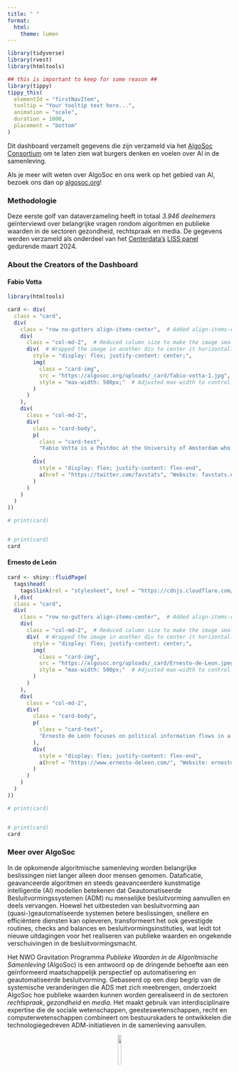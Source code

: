 ```yaml
---
title: " "
format:
  html:
    theme: lumen
---
```


```r
library(tidyverse)
library(rvest)
library(htmltools)

## this is important to keep for some reason ##
library(tippy)
tippy_this(
  elementId = "firstNavItem",
  tooltip = "Your tooltip text here...",
  animation = "scale",
  duration = 1000,
  placement = "bottom"
)

```



Dit dashboard verzamelt gegevens die zijn verzameld via het <a href="https://algosoc.org/" target="_blank">AlgoSoc Consortium</a> om te laten zien wat burgers denken en voelen over AI in de samenleving.

Als je meer wilt weten over AlgoSoc en ons werk op het gebied van AI, bezoek ons dan op <a href="https://algosoc.org/" target="_blank">algosoc.org</a>!

### Methodologie

Deze eerste golf van dataverzameling heeft in totaal *3.946 deelnemers* geïnterviewd over belangrijke vragen rondom algoritmen en publieke waarden in de sectoren gezondheid, rechtspraak en media. De gegevens werden verzameld als onderdeel van het [Centerdata’s](https://www.centerdata.nl/) [LISS panel](https://www.lissdata.nl/) gedurende maart 2024.


### About the Creators of the Dashboard


::: {.panel-tabset}





#### Fabio Votta

```r

library(htmltools)

card <- div(
  class = "card",
  div(
    class = "row no-gutters align-items-center",  # Added align-items-center to vertically center the content
    div(
      class = "col-md-2",  # Reduced column size to make the image smaller
      div(  # Wrapped the image in another div to center it horizontally
        style = "display: flex; justify-content: center;",
        img(
          class = "card-img", 
          src = "https://algosoc.org/uploads/_card/fabio-votta-1.jpg",
          style = "max-width: 500px;"  # Adjusted max-width to control image size
        )
      )
    ),
    div(
      class = "col-md-2",
      div(
        class = "card-body",
        p(
          class = "card-text", 
          "Fabio Votta is a Postdoc at the University of Amsterdam who studies digital political campaigns and the role of ad delivery algorithms. He is particularly interested in how political actors use targeted campaign messages to reach specific voters and how social media algorithms enable personalized delivery of political ads."
        ,
        div(
          style = "display: flex; justify-content: flex-end",
          a(href = "https://twitter.com/favstats", "Website: favstats.eu")
        )
      )
    )
  )
))

# print(card)


# print(card)
card

```


#### Ernesto de León

```r
card <- shiny::fluidPage(
  tags$head(
    tags$link(rel = "stylesheet", href = "https://cdnjs.cloudflare.com/ajax/libs/font-awesome/5.15.4/css/all.min.css")
  ),div(
  class = "card",
  div(
    class = "row no-gutters align-items-center",  # Added align-items-center to vertically center the content
    div(
      class = "col-md-2",  # Reduced column size to make the image smaller
      div(  # Wrapped the image in another div to center it horizontally
        style = "display: flex; justify-content: center;",
        img(
          class = "card-img", 
          src = "https://algosoc.org/uploads/_card/Ernesto-de-Leon.jpeg",
          style = "max-width: 500px;"  # Adjusted max-width to control image size
        )
      )
    ),
    div(
      class = "col-md-2",
      div(
        class = "card-body",
        p(
          class = "card-text",
          "Ernesto de León focuses on political information flows in a digital age and its effects on political attitudes. In these projects, he makes use of computational methodologies to explore web behaviour, use of algorithmic intermediaries to news (such as social media and search engines), and to conduct large-scale automated content analyses through text-as-data approaches."
        ),
        div(
          style = "display: flex; justify-content: flex-end",
          a(href = "https://www.ernesto-deleon.com/", "Website: ernesto-deleon.com")
        )
      )
    )
  )
))

# print(card)


# print(card)
card


```


:::


### Meer over AlgoSoc

In de opkomende algoritmische samenleving worden belangrijke beslissingen niet langer alleen door mensen genomen. Dataficatie, geavanceerde algoritmen en steeds geavanceerdere kunstmatige intelligentie (AI) modellen betekenen dat Geautomatiseerde Besluitvormingssystemen (ADM) nu menselijke besluitvorming aanvullen en deels vervangen. Hoewel het uitbesteden van besluitvorming aan (quasi-)geautomatiseerde systemen betere beslissingen, snellere en efficiëntere diensten kan opleveren, transformeert het ook gevestigde routines, checks and balances en besluitvormingsinstituties, wat leidt tot nieuwe uitdagingen voor het realiseren van publieke waarden en ongekende verschuivingen in de besluitvormingsmacht.

Het NWO Gravitation Programma *Publieke Waarden in de Algoritmische Samenleving* (AlgoSoc) is een antwoord op de dringende behoefte aan een geïnformeerd maatschappelijk perspectief op automatisering en geautomatiseerde besluitvorming. Gebaseerd op een diep begrip van de systemische veranderingen die ADS met zich meebrengen, onderzoekt AlgoSoc hoe publieke waarden kunnen worden gerealiseerd in de sectoren *rechtspraak*, *gezondheid* en *media*. Het maakt gebruik van interdisciplinaire expertise die de sociale wetenschappen, geesteswetenschappen, recht en computerwetenschappen combineert om bestuurskaders te ontwikkelen die technologiegedreven ADM-initiatieven in de samenleving aanvullen.


<center>

<img src="algosoclogo.png" width="13%">


</center>

